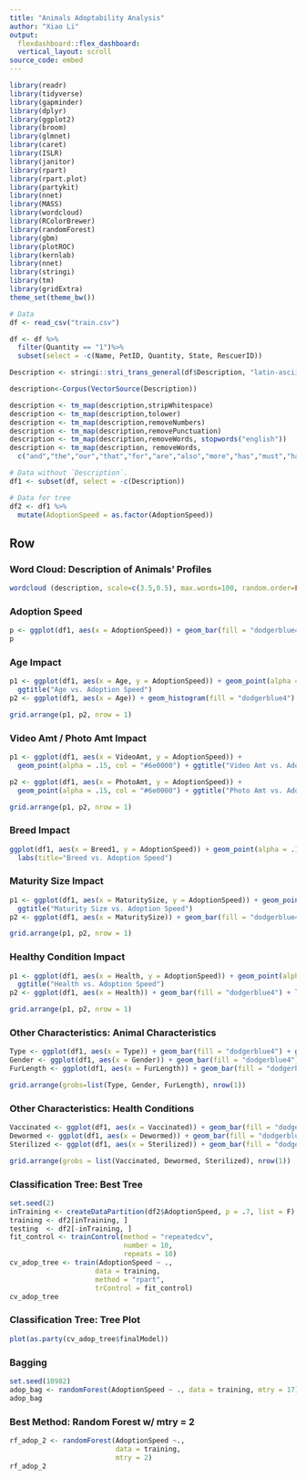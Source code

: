 ```yaml
---
title: "Animals Adoptability Analysis"
author: "Xiao Li"
output: 
  flexdashboard::flex_dashboard:
  vertical_layout: scroll
source_code: embed
---
```


```r
library(readr)
library(tidyverse)
library(gapminder) 
library(dplyr)
library(ggplot2)
library(broom)
library(glmnet)
library(caret)
library(ISLR)
library(janitor)
library(rpart)
library(rpart.plot)
library(partykit)
library(nnet)
library(MASS)
library(wordcloud)
library(RColorBrewer)
library(randomForest)
library(gbm)
library(plotROC)
library(kernlab)
library(nnet)
library(stringi)
library(tm)
library(gridExtra)
theme_set(theme_bw())
```  

```r
# Data
df <- read_csv("train.csv")

df <- df %>%
  filter(Quantity == "1")%>%
  subset(select = -c(Name, PetID, Quantity, State, RescuerID))
```

```r

Description <- stringi::stri_trans_general(df$Description, "latin-ascii")

description<-Corpus(VectorSource(Description))

description <- tm_map(description,stripWhitespace)
description <- tm_map(description,tolower)
description <- tm_map(description,removeNumbers)
description <- tm_map(description,removePunctuation)
description <- tm_map(description,removeWords, stopwords("english"))
description <- tm_map(description, removeWords, 
  c("and","the","our","that","for","are","also","more","has","must","have","should","this","with","dog","cat","dogs","cats","home","adoption","can","give"))
```

```r
# Data without `Description`.
df1 <- subset(df, select = -c(Description))

# Data for tree
df2 <- df1 %>%
  mutate(AdoptionSpeed = as.factor(AdoptionSpeed))
```
Row {.tabset .tabset-fade}
-------------------------------------

### Word Cloud: Description of Animals' Profiles
  
```r
wordcloud (description, scale=c(3.5,0.5), max.words=100, random.order=FALSE, rot.per=0.35, use.r.layout=FALSE, colors=brewer.pal(8, "Dark2"))
```

### Adoption Speed

```r
p <- ggplot(df1, aes(x = AdoptionSpeed)) + geom_bar(fill = "dodgerblue4")
p
```

### Age Impact

```r
p1 <- ggplot(df1, aes(x = Age, y = AdoptionSpeed)) + geom_point(alpha = .15, col = "#6e0000") + 
  ggtitle("Age vs. Adoption Speed")
p2 <- ggplot(df1, aes(x = Age)) + geom_histogram(fill = "dodgerblue4") + ggtitle("Age Distribution")

grid.arrange(p1, p2, nrow = 1)
```

### Video Amt / Photo Amt Impact
  
```r
p1 <- ggplot(df1, aes(x = VideoAmt, y = AdoptionSpeed)) + 
  geom_point(alpha = .15, col = "#6e0000") + ggtitle("Video Amt vs. Adoption Speed") 

p2 <- ggplot(df1, aes(x = PhotoAmt, y = AdoptionSpeed)) + 
  geom_point(alpha = .15, col = "#6e0000") + ggtitle("Photo Amt vs. Adoption Speed")

grid.arrange(p1, p2, nrow = 1)
```


### Breed Impact

```r
ggplot(df1, aes(x = Breed1, y = AdoptionSpeed)) + geom_point(alpha = .15, col = "#6e0000") +
  labs(title="Breed vs. Adoption Speed")
```

### Maturity Size Impact

```r
p1 <- ggplot(df1, aes(x = MaturitySize, y = AdoptionSpeed)) + geom_point(alpha = .15, col = "#6e0000")+
  ggtitle("Maturity Size vs. Adoption Speed")
p2 <- ggplot(df1, aes(x = MaturitySize)) + geom_bar(fill = "dodgerblue4") + labs(title="Maturity Size")

grid.arrange(p1, p2, nrow = 1)
```

### Healthy Condition Impact  

```r
p1 <- ggplot(df1, aes(x = Health, y = AdoptionSpeed)) + geom_point(alpha = .15, col = "#6e0000") +
  ggtitle("Health vs. Adoption Speed")
p2 <- ggplot(df1, aes(x = Health)) + geom_bar(fill = "dodgerblue4") + labs(title = "Healthy Condition")

grid.arrange(p1, p2, nrow = 1)
```

### Other Characteristics: Animal Characteristics

```r
Type <- ggplot(df1, aes(x = Type)) + geom_bar(fill = "dodgerblue4") + ggtitle("Type")
Gender <- ggplot(df1, aes(x = Gender)) + geom_bar(fill = "dodgerblue4") + labs(title = "Gender")
FurLength <- ggplot(df1, aes(x = FurLength)) + geom_bar(fill = "dodgerblue4") + ggtitle("Fur Length")

grid.arrange(grobs=list(Type, Gender, FurLength), nrow(1))
```

### Other Characteristics: Health Conditions
```r
Vaccinated <- ggplot(df1, aes(x = Vaccinated)) + geom_bar(fill = "dodgerblue4") + ggtitle("Vaccinated")
Dewormed <- ggplot(df1, aes(x = Dewormed)) + geom_bar(fill = "dodgerblue4") + ggtitle("Dewormed")
Sterilized <- ggplot(df1, aes(x = Sterilized)) + geom_bar(fill = "dodgerblue4") + ggtitle("Sterilized")

grid.arrange(grobs = list(Vaccinated, Dewormed, Sterilized), nrow(1))
```


### Classification Tree: Best Tree  
```r
set.seed(2)
inTraining <- createDataPartition(df2$AdoptionSpeed, p = .7, list = F)
training <- df2[inTraining, ]
testing  <- df2[-inTraining, ]
fit_control <- trainControl(method = "repeatedcv",
                            number = 10, 
                            repeats = 10)
cv_adop_tree <- train(AdoptionSpeed ~ ., 
                     data = training,
                     method = "rpart", 
                     trControl = fit_control)
cv_adop_tree
```

### Classification Tree: Tree Plot
```r
plot(as.party(cv_adop_tree$finalModel))
```

### Bagging
```r
set.seed(10982)
adop_bag <- randomForest(AdoptionSpeed ~ ., data = training, mtry = 17) 
adop_bag         
```


### Best Method: Random Forest w/ mtry = 2
```r
rf_adop_2 <- randomForest(AdoptionSpeed ~.,
                          data = training,
                          mtry = 2)
rf_adop_2
```

